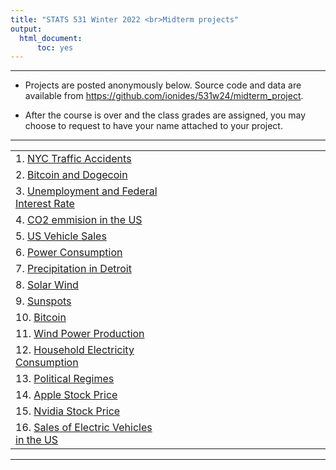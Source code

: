 ```yaml
---
title: "STATS 531 Winter 2022 <br>Midterm projects"
output:
  html_document:
      toc: yes
---
```


---------

* Projects are posted anonymously below. Source code and data are available from [https://github.com/ionides/531w24/midterm_project](https://github.com/ionides/531w24/tree/master/midterm_project).

* After the course is over and the class grades are assigned, you may choose to request to have your name attached to your project.

----------

| | 
|:----|:----|
| 1.  [NYC Traffic Accidents](project01/blinded.html)  | 
| 2.  [Bitcoin and Dogecoin](project02/blinded.html)  | 
| 3.  [Unemployment and Federal Interest Rate](project03/blinded.html)  | 
| 4.  [CO2 emmision in the US](project04/blinded.html)  | 
| 5.  [US Vehicle Sales](project05/blinded.html)  | 
| 6.  [Power Consumption](project06/blinded.html)  | 
| 7.  [Precipitation in Detroit](project07/blinded.html)  | 
| 8.  [Solar Wind](project08/blinded.html)  | 
| 9.  [Sunspots](project09/blinded.html)  | 
| 10.  [Bitcoin](project10/blinded.html) | 
| 11.  [Wind Power Production](project11/blinded.html) | 
| 12.  [Household Electricity Consumption](project12/blinded.html) | 
| 13.  [Political Regimes](project13/blinded.html) | 
| 14.  [Apple Stock Price](project14/blinded.html) | 
| 15.  [Nvidia Stock Price](project15/blinded.html) | 
| 16.  [Sales of Electric Vehicles in the US](project16/blinded.html) | 

<!-- | | | -->
<!-- |:----|:----| -->
<!-- | 1.  [NYC Traffic Accidents](project01/blinded.html)  | [Review comments](project01/comments.html) | -->
<!-- | 2.  [Bitcoin and Dogecoin](project02/blinded.html)  | [Review comments](project02/comments.html) | -->
<!-- | 3.  [Unemployment and Federal Interest Rate](project03/blinded.html)  | [Review comments](project03/comments.html) | -->
<!-- | 4.  [CO2 emmision in the US](project04/blinded.html)  | [Review comments](project04/comments.html) | -->
<!-- | 5.  [US Vehicle Sales](project05/blinded.html)  | [Review comments](project05/comments.html) | -->
<!-- | 6.  [Power Consumption](project06/blinded.html)  | [Review comments](project06/comments.html) | -->
<!-- | 7.  [Precipitation in Detroit](project07/blinded.html)  | [Review comments](project07/comments.html) | -->
<!-- | 8.  [Solar Wind](project08/blinded.html)  | [Review comments](project08/comments.html) | -->
<!-- | 9.  [Sunspots](project09/blinded.html)  | [Review comments](project09/comments.html) | -->
<!-- | 10.  [Bitcoin](project10/blinded.html) | [Review comments](project10/comments.html) | -->
<!-- | 11.  [Wind Power Production](project11/blinded.html) | [Review comments](project11/comments.html) | -->
<!-- | 12.  [Household Electricity Consumption](project12/blinded.html) | [Review comments](project12/comments.html) | -->
<!-- | 13.  [Political Regimes](project13/blinded.html) | [Review comments](project13/comments.html) | -->
<!-- | 14.  [Apple Stock Price](project14/blinded.html) | [Review comments](project14/comments.html) | -->
<!-- | 15.  [Nvidia Stock Price](project15/blinded.html) | [Review comments](project15/comments.html) | -->
<!-- | 16.  [Sales of Electric Vehicles in the US](project16/blinded.html) | [Review comments](project16/comments.html) | -->

----------
